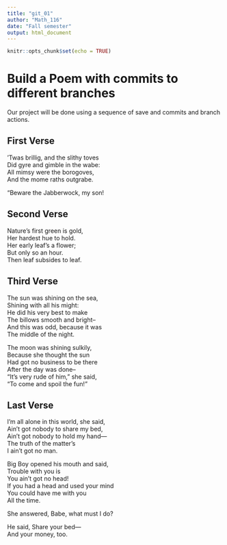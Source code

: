 ```yaml
---
title: "git_01"
author: "Math_116"
date: "Fall semester"
output: html_document
---
```


```r
knitr::opts_chunk$set(echo = TRUE)
```
# Build a Poem with commits to different branches
Our project will be done using a sequence of save and commits and branch actions.
<!-- Do not modify or change any text in "!--" bracketed areas such as this --- these are instructions to
you, if you change any of this the git program will notice it and compromise your git merging strategy !-->

## First Verse 
<!--Put the first five lines of a poem by Lewis Carrol in this section!-->
’Twas brillig, and the slithy toves   
      Did gyre and gimble in the wabe:   
All mimsy were the borogoves,   
      And the mome raths outgrabe.    

“Beware the Jabberwock, my son!    


## Second Verse
<!--Put the first five lines of a poem by Robert Frost here!-->
Nature’s first green is gold,  
Her hardest hue to hold.    
Her early leaf’s a flower;    
But only so an hour.    
Then leaf subsides to leaf.  

## Third Verse
<!--Put the first two verses of The Walrus and the Carpenter here!-->
The sun was shining on the sea,  
Shining with all his might:   
He did his very best to make   
The billows smooth and bright--   
And this was odd, because it was   
The middle of the night.   

The moon was shining sulkily,  
Because she thought the sun   
Had got no business to be there   
After the day was done--   
"It's very rude of him," she said,  
"To come and spoil the fun!"

## Last Verse
<!--Put a short poem of your choice 8-20 lines,here!-->
I’m all alone in this world, she said,   
Ain’t got nobody to share my bed,   
Ain’t got nobody to hold my hand—   
The truth of the matter’s   
I ain’t got no man.   

Big Boy opened his mouth and said,   
Trouble with you is   
You ain’t got no head!   
If you had a head and used your mind   
You could have me with you    
All the time.    

She answered, Babe, what must I do?    

He said, Share your bed—    
And your money, too.     
